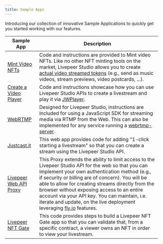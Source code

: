 ```yaml
---
title: Sample Apps
---
```


Introducing our collection of innovative Sample Applications to quickly get you started working with our features.

| Sample App                                                                                                | Description | 
| -------------------------------------------------------------------------------------------------------------- | ---------- | 
| [Mint Video NFTs](https://github.com/codentell/video-nft-sample)  |  Code and instructions are provided to Mint video NFTs. Like no other NFT minting tools on the market, Livepeer Studio allows you to create [actual video streamed tokens](https://testnets.opensea.io/collection/video-nft-tuc15yxbvi) (e.g., send as music videos, stream previews, video postcards, ...).                 |                                                                             |
| [Create a Video Player](https://github.com/livepeer/livepeer-jwplayer-demo) |     Code and instructions showcase how you can use Livepeer Studio APIs to create a livestream and play it via [JWPlayer](https://github.com/livepeer/livepeer-jwplayer-demo).     |                                        |
| [WebRTMP](https://github.com/livepeer/webrtmp-sdk ) |  Designed for Livepeer Studio, instructions are included for using a JavaScript SDK for streaming media via RTMP from the Web. This can also be implemented for any service running a [webrtmp-server](https://github.com/livepeer/webrtmp-sdk ). | 
| [Justcast.it](https://github.com/victorges/justcast.it) | This web app provides code for adding "1-click starting a livestream" so that you can create a stream using the Livepeer Studio API.  |
| [Livepeer Web API Proxy](https://github.com/victorges/livepeer-web-api-proxy) | This Proxy extends the ability to limit access to the Livepeer Studio API for the web so that you can implement your own authentication method (e.g., if security or billing are of concern). You will be able to allow for creating streams directly from the browser without exposing access to an entire account via your API key. You can maintain, i.e. iterate and update, on the live deployment leveraging [fly.io](https://fly.io/) features. | 
| [Livepeer NFT Gate](https://github.com/livepeer/livepeer-nft-gate-example) | This code provides steps to build a Livepeer NFT Gate app so that you can validate that, from a specific contract, a viewer owns an NFT in order to view your livestream. |
